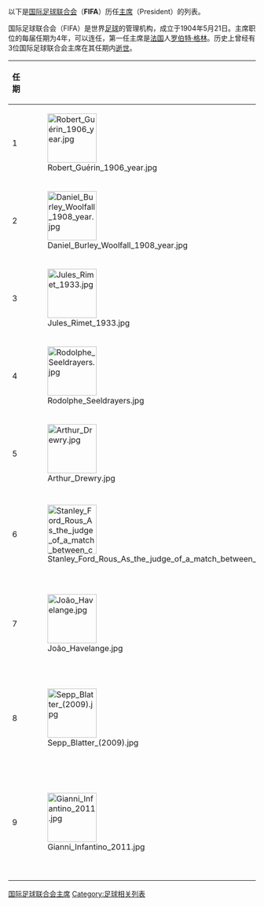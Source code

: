 {{noteTA
|T=zh:国际足球联合会主席列表;zh-hans:国际足球联合会主席列表;zh-hk:國際足球協會主席列表;zh-tw:國際足球總會主席列表;
|1=zh:主席;zh-hans:主席;zh-hk:主席;zh-tw:主席;
|2=zh-hans:国际足球联合会;zh-hk:國際足球協會;zh-tw:國際足球總會;
|3=zh-hans:若昂·阿维兰热; zh-hk:祖亞奧·夏維蘭治;
|4=zh-hans:塞普·布拉特; zh-hk:白禮達;
|5=zh-hans:吉安尼·因凡蒂诺; zh-hk:恩芬天奴;
}}

以下是[[国际足球联合会|国际足球联合会]]（'''FIFA'''）历任[[主席|主席]]（President）的列表。

国际足球联合会（FIFA）是世界[[足球|足球]]的管理机构，成立于1904年5月21日。主席职位的每届任期为4年，可以连任，第一任主席是[[法国|法国]]人[[罗伯特·格林_(国际足球联合会主席)|罗伯特·格林]]。历史上曾经有3位国际足球联合会主席在其任期内[[逝世|逝世]]。

{| class="wikitable" style="font-size:small;"
|-
! 任期
! colspan="2" | 主席
! 国籍
! 出生年份
! 逝世年份
! 上任年份
! 卸任年份
! 在任长度
|-
! 1
| [[Image:Robert_Guérin_1906_year.jpg|100px]]
| [[罗伯特·格林_(国际足球联合会主席)|罗伯特·格林]]<br/>Robert Guérin
| {{FRA}}
| 1876
| 1952
| 1904
| 1906
| 2年
|-
! 2
| [[Image:Daniel_Burley_Woolfall_1908_year.jpg|100px]]
| {{le|丹尼尔·伯利·伍尔福尔|Daniel Burley Woolfall}}<br/>Daniel Burley Woolfall
| {{ENG}}
| 1852
| 1918
| 1906
| 1918
| 12年
|-
! 3
| [[Image:Jules_Rimet_1933.jpg|100px]]
| [[儒勒·雷米|儒勒·雷米]]<br/>Jules Rimet
| {{FRA}}
| 1873
| 1956
| 1921
| 1954
| 33年
|-
! 4
| [[Image:Rodolphe_Seeldrayers.jpg|100px]]
| {{le|罗尔多夫·威廉·塞尔德拉耶尔|Rodolphe Seeldrayers}}<br/>Rodolphe William Seeldrayers
| {{BEL}}
| 1876
| 1955
| 1954
| 1955
| 1年
|-
! 5
| [[Image:Arthur_Drewry.jpg|100px]]
| {{le|阿瑟·德鲁里|Arthur Drewry}}<br/>Arthur Drewry
| {{ENG}}
| 1891
| 1961
| 1955
| 1961
| 6年
|-
! 6
| [[Image:Stanley_Ford_Rous_As_the_judge_of_a_match_between_commands_of_Hungary_and_Italy._October,_1933.jpg|100px]]
| [[斯坦利·劳斯|-{zh-hans:斯坦利·劳斯;zh-hk:史丹利·盧斯}-]]<br/>Stanley Rous
| {{ENG}}
| 1895
| 1986
| 1961
| 1974
| 13年
|-
! 7
| [[Image:João_Havelange.jpg|100px]]
| [[若昂·阿维兰热|-{zh-hans:若昂·阿维兰热;zh-hk:祖亞奧·夏維蘭治}-]]<br/>João Havelange
| {{BRA}}
| 1916
| 2016
| 1974
| 1998
| 24年
|-
! 8
| [[Image:Sepp_Blatter_(2009).jpg|100px]]
| [[塞普·布拉特|-{zh-hans:塞普·布拉特;zh-hk:塞普·白禮達}-]]<br/>Joseph "Sepp" Blatter
| {{SUI}}
| 1936
| -
| 1998
| 2015
| 17年
|-
! 9
| [[Image:Gianni_Infantino_2011.jpg|100px]]
| [[吉安尼·因凡蒂诺|-{zh-hans:吉安尼·因凡蒂诺;zh-hk:基安尼·因芬天奴}-]]<br/>Giovanni Vicenzo "Gianni" Infantino
| {{SUI}}<br />{{ITA}}
| 1970
| -
| 2016
| 
| 在任
|}

{{国际足联主席}}
{{UEFA presidents}}

[[Category:国际足球联合会主席|]]
[[Category:足球相关列表|Category:足球相关列表]]